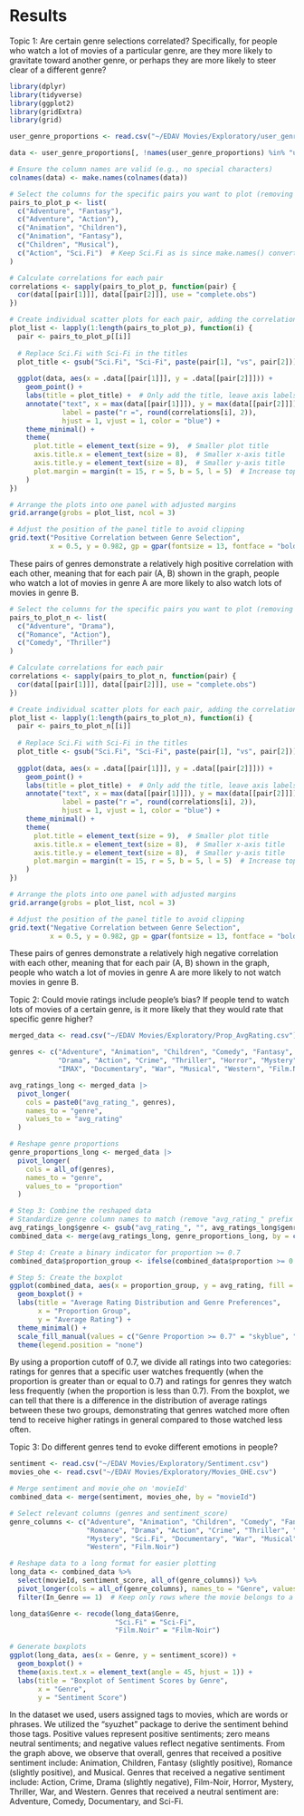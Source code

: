 # Results

Topic 1: 
Are certain genre selections correlated? Specifically, for people who watch a lot of movies of a particular genre, are they more likely to gravitate toward another genre, or perhaps they are more likely to steer clear of a different genre?

```r
library(dplyr)
library(tidyverse)
library(ggplot2)
library(gridExtra)
library(grid)
```

```r
user_genre_proportions <- read.csv("~/EDAV Movies/Exploratory/user_genre_proportions.csv")
```

```r
data <- user_genre_proportions[, !names(user_genre_proportions) %in% "userId"]

# Ensure the column names are valid (e.g., no special characters)
colnames(data) <- make.names(colnames(data))

# Select the columns for the specific pairs you want to plot (removing "Children" and "Fantasy")
pairs_to_plot_p <- list(
  c("Adventure", "Fantasy"),
  c("Adventure", "Action"),
  c("Animation", "Children"),
  c("Animation", "Fantasy"),
  c("Children", "Musical"),
  c("Action", "Sci.Fi")  # Keep Sci.Fi as is since make.names() converts it
)

# Calculate correlations for each pair
correlations <- sapply(pairs_to_plot_p, function(pair) {
  cor(data[[pair[1]]], data[[pair[2]]], use = "complete.obs")
})

# Create individual scatter plots for each pair, adding the correlation value as text
plot_list <- lapply(1:length(pairs_to_plot_p), function(i) {
  pair <- pairs_to_plot_p[[i]]
  
  # Replace Sci.Fi with Sci-Fi in the titles
  plot_title <- gsub("Sci.Fi", "Sci-Fi", paste(pair[1], "vs", pair[2]))
  
  ggplot(data, aes(x = .data[[pair[1]]], y = .data[[pair[2]]])) +
    geom_point() +
    labs(title = plot_title) +  # Only add the title, leave axis labels unchanged
    annotate("text", x = max(data[[pair[1]]]), y = max(data[[pair[2]]]), 
             label = paste("r =", round(correlations[i], 2)), 
             hjust = 1, vjust = 1, color = "blue") +
    theme_minimal() +
    theme(
      plot.title = element_text(size = 9),  # Smaller plot title
      axis.title.x = element_text(size = 8),  # Smaller x-axis title
      axis.title.y = element_text(size = 8),  # Smaller y-axis title
      plot.margin = margin(t = 15, r = 5, b = 5, l = 5)  # Increase top margin
    )
})

# Arrange the plots into one panel with adjusted margins
grid.arrange(grobs = plot_list, ncol = 3)

# Adjust the position of the panel title to avoid clipping
grid.text("Positive Correlation between Genre Selection", 
          x = 0.5, y = 0.982, gp = gpar(fontsize = 13, fontface = "bold"))
```
These pairs of genres demonstrate a relatively high positive correlation with each other, meaning that for each pair (A, B) shown in the graph, people who watch a lot of movies in genre A are more likely to also watch lots of movies in genre B.

```r
# Select the columns for the specific pairs you want to plot (removing "Children" and "Fantasy")
pairs_to_plot_n <- list(
  c("Adventure", "Drama"),
  c("Romance", "Action"),
  c("Comedy", "Thriller")
)

# Calculate correlations for each pair
correlations <- sapply(pairs_to_plot_n, function(pair) {
  cor(data[[pair[1]]], data[[pair[2]]], use = "complete.obs")
})

# Create individual scatter plots for each pair, adding the correlation value as text
plot_list <- lapply(1:length(pairs_to_plot_n), function(i) {
  pair <- pairs_to_plot_n[[i]]
  
  # Replace Sci.Fi with Sci-Fi in the titles
  plot_title <- gsub("Sci.Fi", "Sci-Fi", paste(pair[1], "vs", pair[2]))
  
  ggplot(data, aes(x = .data[[pair[1]]], y = .data[[pair[2]]])) +
    geom_point() +
    labs(title = plot_title) +  # Only add the title, leave axis labels unchanged
    annotate("text", x = max(data[[pair[1]]]), y = max(data[[pair[2]]]), 
             label = paste("r =", round(correlations[i], 2)), 
             hjust = 1, vjust = 1, color = "blue") +
    theme_minimal() +
    theme(
      plot.title = element_text(size = 9),  # Smaller plot title
      axis.title.x = element_text(size = 8),  # Smaller x-axis title
      axis.title.y = element_text(size = 8),  # Smaller y-axis title
      plot.margin = margin(t = 15, r = 5, b = 5, l = 5)  # Increase top margin
    )
})

# Arrange the plots into one panel with adjusted margins
grid.arrange(grobs = plot_list, ncol = 3)

# Adjust the position of the panel title to avoid clipping
grid.text("Negative Correlation between Genre Selection", 
          x = 0.5, y = 0.982, gp = gpar(fontsize = 13, fontface = "bold"))
```

These pairs of genres demonstrate a relatively high negative correlation with each other, meaning that for each pair (A, B) shown in the graph, people who watch a lot of movies in genre A are more likely to not watch movies in genre B.

Topic 2:
Could movie ratings include people's bias? If people tend to watch lots of movies of a certain genre, is it more likely that they would rate that specific genre higher?

```r
merged_data <- read.csv("~/EDAV Movies/Exploratory/Prop_AvgRating.csv")
```

```r
genres <- c("Adventure", "Animation", "Children", "Comedy", "Fantasy", "Romance", 
            "Drama", "Action", "Crime", "Thriller", "Horror", "Mystery", "Sci.Fi", 
            "IMAX", "Documentary", "War", "Musical", "Western", "Film.Noir")

avg_ratings_long <- merged_data |> 
  pivot_longer(
    cols = paste0("avg_rating_", genres),  
    names_to = "genre",                    
    values_to = "avg_rating"              
  )

# Reshape genre proportions
genre_proportions_long <- merged_data |> 
  pivot_longer(
    cols = all_of(genres),          
    names_to = "genre",             
    values_to = "proportion"        
  )

# Step 3: Combine the reshaped data
# Standardize genre column names to match (remove "avg_rating_" prefix in avg_ratings_long)
avg_ratings_long$genre <- gsub("avg_rating_", "", avg_ratings_long$genre)
combined_data <- merge(avg_ratings_long, genre_proportions_long, by = c("userId", "genre"))

# Step 4: Create a binary indicator for proportion >= 0.7
combined_data$proportion_group <- ifelse(combined_data$proportion >= 0.7, "Genre Proportion >= 0.7", "Genre Proportion < 0.7")

# Step 5: Create the boxplot
ggplot(combined_data, aes(x = proportion_group, y = avg_rating, fill = proportion_group)) +
  geom_boxplot() +
  labs(title = "Average Rating Distribution and Genre Preferences",
       x = "Proportion Group",
       y = "Average Rating") +
  theme_minimal() +
  scale_fill_manual(values = c("Genre Proportion >= 0.7" = "skyblue", "Genre Proportion < 0.7" = "salmon")) +
  theme(legend.position = "none")
```

By using a proportion cutoff of 0.7, we divide all ratings into two categories: ratings for genres that a specific user watches frequently (when the proportion is greater than or equal to 0.7) and ratings for genres they watch less frequently (when the proportion is less than 0.7). From the boxplot, we can tell that there is a difference in the distribution of average ratings between these two groups, demonstrating that genres watched more often tend to receive higher ratings in general compared to those watched less often.

Topic 3: 
Do different genres tend to evoke different emotions in people?

```r
sentiment <- read.csv("~/EDAV Movies/Exploratory/Sentiment.csv")
movies_ohe <- read.csv("~/EDAV Movies/Exploratory/Movies_OHE.csv")
```

```r
# Merge sentiment and movie_ohe on 'movieId'
combined_data <- merge(sentiment, movies_ohe, by = "movieId")

# Select relevant columns (genres and sentiment_score)
genre_columns <- c("Adventure", "Animation", "Children", "Comedy", "Fantasy", 
                   "Romance", "Drama", "Action", "Crime", "Thriller", "Horror", 
                   "Mystery", "Sci.Fi", "Documentary", "War", "Musical", 
                   "Western", "Film.Noir")

# Reshape data to a long format for easier plotting
long_data <- combined_data %>%
  select(movieId, sentiment_score, all_of(genre_columns)) %>%
  pivot_longer(cols = all_of(genre_columns), names_to = "Genre", values_to = "In_Genre") %>%
  filter(In_Genre == 1)  # Keep only rows where the movie belongs to a genre

long_data$Genre <- recode(long_data$Genre,
                          "Sci.Fi" = "Sci-Fi",
                          "Film.Noir" = "Film-Noir")

# Generate boxplots
ggplot(long_data, aes(x = Genre, y = sentiment_score)) +
  geom_boxplot() +
  theme(axis.text.x = element_text(angle = 45, hjust = 1)) +
  labs(title = "Boxplot of Sentiment Scores by Genre",
       x = "Genre",
       y = "Sentiment Score")
```

In the dataset we used, users assigned tags to movies, which are words or phrases. We utilized the "syuzhet" package to derive the sentiment behind those tags. Positive values represent positive sentiments; zero means neutral sentiments; and negative values reflect negative sentiments. From the graph above, we observe that overall, genres that received a positive sentiment include: Animation, Children, Fantasy (slightly positive), Romance (slightly positive), and Musical. Genres that received a negative sentiment include: Action, Crime, Drama (slightly negative), Film-Noir, Horror, Mystery, Thriller, War, and Western. Genres that received a neutral sentiment are: Adventure, Comedy, Documentary, and Sci-Fi.